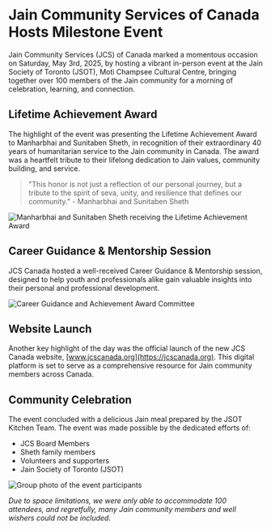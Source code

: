 
# Jain Community Services of Canada Hosts Milestone Event

Jain Community Services (JCS) of Canada marked a momentous occasion on Saturday, May 3rd, 2025, by hosting a vibrant in-person event at the Jain Society of Toronto (JSOT), Moti Champsee Cultural Centre, bringing together over 100 members of the Jain community for a morning of celebration, learning, and connection.

## Lifetime Achievement Award

The highlight of the event was presenting the Lifetime Achievement Award to Manharbhai and Sunitaben Sheth, in recognition of their extraordinary 40 years of humanitarian service to the Jain community in Canada. The award was a heartfelt tribute to their lifelong dedication to Jain values, community building, and service.

> "This honor is not just a reflection of our personal journey, but a tribute to the spirit of seva, unity, and resilience that defines our community." - Manharbhai and Sunitaben Sheth

<img 
  src="/assets/events_images/Career_Guidance_&_Mentorship_session/Manharbhai and Sunitaben Sheth - JCS Lifetime Achievement Award - May 03, 2025.jpg" 
  alt="Manharbhai and Sunitaben Sheth receiving the Lifetime Achievement Award"
/>

## Career Guidance & Mentorship Session

JCS Canada hosted a well-received Career Guidance & Mentorship session, designed to help youth and professionals alike gain valuable insights into their personal and professional development.

<img 
  src="/assets/events_images/Career_Guidance_&_Mentorship_session/JCS Career Guidance and Lifetime Achievement Award Committee photo - May 03, 2025.jpg"
  alt="Career Guidance and Achievement Award Committee"
/>

## Website Launch

Another key highlight of the day was the official launch of the new JCS Canada website, [www.jcscanada.org](https://jcscanada.org). This digital platform is set to serve as a comprehensive resource for Jain community members across Canada.

## Community Celebration

The event concluded with a delicious Jain meal prepared by the JSOT Kitchen Team. The event was made possible by the dedicated efforts of:

- JCS Board Members
- Sheth family members
- Volunteers and supporters
- Jain Society of Toronto (JSOT)

<img 
  src="/assets/events_images/Career_Guidance_&_Mentorship_session/JCS Career Guidance and Lifetime Achievement Award Group Pic - May 03, 2025.jpg"
  alt="Group photo of the event participants"
/>

*Due to space limitations, we were only able to accommodate 100 attendees, and regretfully, many Jain community members and well wishers could not be included.*
